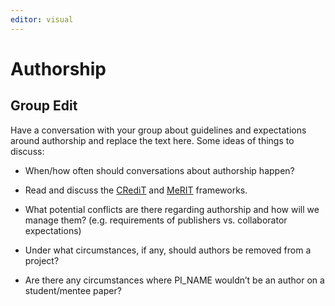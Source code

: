 ```yaml
---
editor: visual 
---
```


# Authorship

::: callout-important
## Group Edit

Have a conversation with your group about guidelines and expectations around authorship and replace the text here.
Some ideas of things to discuss:

-   When/how often should conversations about authorship happen?

-   Read and discuss the [CRediT](https://doi.org/10.1002/leap.1210) and [MeRIT](https://doi.org/10.1038/s41467-023-37039-1) frameworks.

-   What potential conflicts are there regarding authorship and how will we manage them?
    (e.g. requirements of publishers vs. collaborator expectations)

-   Under what circumstances, if any, should authors be removed from a project?

-   Are there any circumstances where PI_NAME wouldn't be an author on a student/mentee paper?
:::
